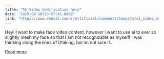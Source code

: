 ```yaml
---
title: "AI Video modification help"
date: "2025-08-10T23:57:41.000Z"
link: "https://www.reddit.com/r/artificial/comments/1mmy37m/ai_video_modification_help/"
---
```


Hey! I want to make face video content, however I want to use ai to ever so slightly mesh my face so that I am not recognizable as myself! I was thinking along the lines of Dfaking, but im not sure if...

[Read more](https://www.reddit.com/r/artificial/comments/1mmy37m/ai_video_modification_help/)
